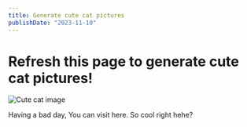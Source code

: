 ```yaml
---
title: Generate cute cat pictures
publishDate: "2023-11-10"
---
```


# Refresh this page to generate cute cat pictures!

![Cute cat image](https://thecatapi.com/api/images/get?format=src&type=gif)

Having a bad day, You can visit here. So cool right hehe?
